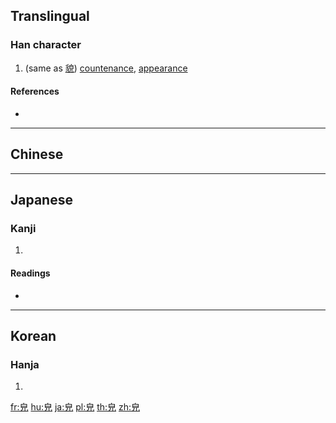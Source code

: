 {{character info/new}}
{{also|兒}}
==Translingual==

===Han character===
{{Han char|rn=106|rad=白|as=02|sn=7|four=|canj=HAHU|ids=⿱白儿}}

# (same as [[貌]]) [[countenance]], [[appearance]]

====References====
* {{Han ref|kx=0786.040|dkj=22686|dj=1201.060|hdz=42644.070|uh=7683|ud=30339}}

----

==Chinese==
{{zh-see|貌|v}}

----

==Japanese==

===Kanji===
{{ja-kanji|grade=|rs=白02}}

# {{defn|lang=ja|sort=白02}}

====Readings====
* {{ja-readings|goon=[[まく]] (maku), [[みょう]] (myō)|kanon=[[ばく]] (baku), [[ぼう]] (bō)|kun=[[かたち]] (katachi)|nanori=}}

----

==Korean==

===Hanja===
{{ko-hanja|hangeul=모|eumhun=|rv=mo|mr=mo|y=mo}}

# {{defn|lang=ko|sort=白02}}

[[fr:皃]]
[[hu:皃]]
[[ja:皃]]
[[pl:皃]]
[[th:皃]]
[[zh:皃]]